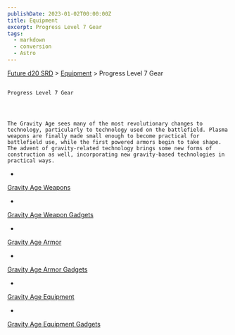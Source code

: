 ```yaml
---
publishDate: 2023-01-02T00:00:00Z
title: Equipment
excerpt: Progress Level 7 Gear
tags:
  - markdown
  - conversion
  - Astro
---
```







[Future d20 SRD](/#futureD20)
     > [Equipment](future-d20-srd-equipment-index)
     > Progress Level 7 Gear
    




## 
    Progress Level 7 Gear
   



    The Gravity Age sees many of the most revolutionary changes to technology, particularly to technology used on the battlefield. Plasma weapons are finally made small enough to become practical for battlefield use, while the first powered armors begin to take shape. The advent of gravity-related technology brings some new forms of construction as well, incorporating new gravity-based technologies in practical ways.
   


- 
[Gravity Age       Weapons](future-d20-srd-equipment-gravity-age-weapons)

- 
[Gravity       Age Weapon Gadgets](future-d20-srd-equipment-gravity-age-weapon-gadgets)

- 
[Gravity Age Armor](future-d20-srd-equipment-gravity-age-armor)

- 
[Gravity       Age Armor Gadgets](future-d20-srd-equipment-gravity-age-armor-gadgets)

- 
[Gravity Age       Equipment](future-d20-srd-equipment-gravity-age-equipment)

- 
[Gravity       Age Equipment Gadgets](future-d20-srd-equipment-gravity-age-equipment-gadgets)






